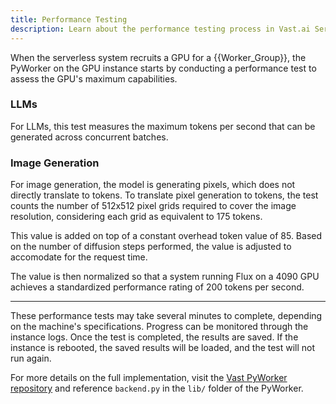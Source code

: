 ```yaml
---
title: Performance Testing
description: Learn about the performance testing process in Vast.ai Serverless. Understand how the test measures LLM and image generation capabilities, how it translates pixel generation to tokens, and how it normalizes performance across different GPUs.
---
```


When the serverless system recruits a GPU for a \{\{Worker\_Group}}, the PyWorker on the GPU instance starts by conducting a performance test to assess the GPU's maximum capabilities. 

### LLMs

For LLMs, this test measures the maximum tokens per second that can be generated across concurrent batches.&#x20;

### Image Generation

For image generation, the model is generating pixels, which does not directly translate to tokens. To translate pixel generation to tokens, the test counts the number of 512x512 pixel grids required to cover the image resolution, considering each grid as equivalent to 175 tokens.&#x20;

This value is added on top of a constant overhead token value of 85. Based on the number of diffusion steps performed, the value is adjusted to accomodate for the request time.

The value is then normalized so that a system running Flux on a 4090 GPU achieves a standardized performance rating of 200 tokens per second.

***

These performance tests may take several minutes to complete, depending on the machine's specifications. Progress can be monitored through the instance logs. Once the test is completed, the results are saved. If the instance is rebooted, the saved results will be loaded, and the test will not run again.

For more details on the full implementation, visit the [Vast PyWorker repository](https://github.com/vast-ai/pyworker/) and reference `backend.py` in the `lib/` folder of the PyWorker.
